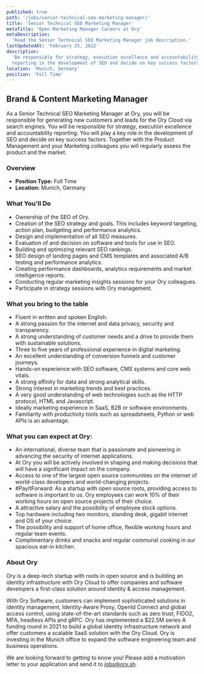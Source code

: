 ```yaml
---
published: true
path: '/jobs/senior-technical-seo-marketing-manager/'
title: 'Senior Technical SEO Marketing Manager'
metaTitle: 'Open Marketing Manager Careers at Ory'
metaDescription:
  'Read the Senior Technical SEO Marketing Manager job description.'
lastUpdatedAt: 'February 25, 2022'
description:
  'Be responsible for strategy, execution excellence and accountability
  reporting in the development of SEO and decide on key success factors.'
location: 'Munich, Germany'
position: 'Full Time'
---
```



## Brand & Content Marketing Manager

<About />

As a Senior Technical SEO Marketing Manager at Ory, you will be responsible for
generating new customers and leads for the Ory Cloud via search engines. You
will be responsible for strategy, execution excellence and accountability
reporting. You will play a key role in the development of SEO and decide on key
success factors. Together with the Product Management and your Marketing
colleagues you will regularly assess the product and the market.

### Overview

- **Position Type:** Full Time
- **Location:** Munich, Germany

### What You'll Do

- Ownership of the SEO of Ory.
- Creation of the SEO strategy and goals. This includes keyword targeting,
  action plan, budgeting and performance analytics.
- Design and implementation of all SEO measures.
- Evaluation of and decision on software and tools for use in SEO.
- Building and optimizing relevant SEO rankings.
- SEO design of landing pages and CMS templates and associated A/B testing and
  performance analytics.
- Creating performance dashboards, analytics requirements and market
  intelligence reports.
- Conducting regular marketing insights sessions for your Ory colleagues.
- Participate in strategy sessions with Ory management.

### What you bring to the table

- Fluent in written and spoken English.
- A strong passion for the internet and data privacy, security and transparency.
- A strong understanding of customer needs and a drive to provide them with
  sustainable solutions.
- Three to five years of professional experience in digital marketing.
- An excellent understanding of conversion funnels and customer journeys.
- Hands-on experience with SEO software, CMS systems and core web vitals.
- A strong affinity for data and strong analytical skills.
- Strong interest in marketing trends and best practices.
- A very good understanding of web technologies such as the HTTP protocol, HTML
  and Javascript.
- Ideally marketing experience in SaaS, B2B or software environments.
- Familiarity with productivity tools such as spreadsheets, Python or web APIs
  is an advantage.

### What you can expect at Ory:

- An international, diverse team that is passionate and pioneering in advancing
  the security of internet applications.
- At Ory you will be actively involved in shaping and making decisions that will
  have a significant impact on the company.
- Access to one of the largest open source communities on the internet of
  world-class developers and world-changing projects.
- #PayItForward: As a startup with open source roots, providing access to
  software is important to us. Ory employees can work 10% of their working hours
  on open source projects of their choice.
- A attractive salary and the possibility of employee stock options.
- Top hardware including two monitors, standing desk, gigabit internet and OS of
  your choice.
- The possibility and support of home office, flexible working hours and regular
  team events.
- Complimentary drinks and snacks and regular communal cooking in our spacious
  eat-in kitchen.

### About Ory

Ory is a deep-tech startup with roots in open source and is building an identity
infrastructure with Ory Cloud to offer companies and software developers a
first-class solution around identity & access management.

With Ory Software, customers can implement sophisticated solutions in identity
management, Identity-Aware Proxy, OpenId Connect and global access control,
using state-of-the-art standards such as zero trust, FIDO2, MFA, headless APIs
and gRPC. Ory has implemented a $22.5M series A funding round in 2021 to build a
global identity infrastructure network and offer customers a scalable SaaS
solution with the Ory Cloud. Ory is investing in the Munich office to expand the
software engineering team and business operations.

We are looking forward to getting to know you! Please add a motivation letter to
your application and send it to [jobs@ory.sh](mailto:jobs@ory.sh).
